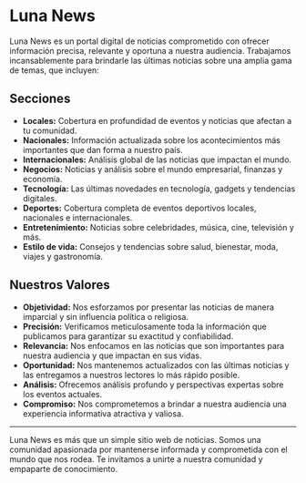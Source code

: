 # Luna News

Luna News es un portal digital de noticias comprometido con ofrecer información precisa, relevante y oportuna a nuestra audiencia. Trabajamos incansablemente para brindarle las últimas noticias sobre una amplia gama de temas, que incluyen:

## Secciones

- **Locales:** Cobertura en profundidad de eventos y noticias que afectan a tu comunidad.
- **Nacionales:** Información actualizada sobre los acontecimientos más importantes que dan forma a nuestro país.
- **Internacionales:** Análisis global de las noticias que impactan el mundo.
- **Negocios:** Noticias y análisis sobre el mundo empresarial, finanzas y economía.
- **Tecnología:** Las últimas novedades en tecnología, gadgets y tendencias digitales.
- **Deportes:** Cobertura completa de eventos deportivos locales, nacionales e internacionales.
- **Entretenimiento:** Noticias sobre celebridades, música, cine, televisión y más.
- **Estilo de vida:** Consejos y tendencias sobre salud, bienestar, moda, viajes y gastronomía.

## Nuestros Valores

- **Objetividad:** Nos esforzamos por presentar las noticias de manera imparcial y sin influencia política o religiosa.
- **Precisión:** Verificamos meticulosamente toda la información que publicamos para garantizar su exactitud y confiabilidad.
- **Relevancia:** Nos enfocamos en las noticias que son importantes para nuestra audiencia y que impactan en sus vidas.
- **Oportunidad:** Nos mantenemos actualizados con las últimas noticias y las entregamos a nuestros lectores lo más rápido posible.
- **Análisis:** Ofrecemos análisis profundo y perspectivas expertas sobre los eventos actuales.
- **Compromiso:** Nos comprometemos a brindar a nuestra audiencia una experiencia informativa atractiva y valiosa.

---

Luna News es más que un simple sitio web de noticias. Somos una comunidad apasionada por mantenerse informada y comprometida con el mundo que nos rodea. Te invitamos a unirte a nuestra comunidad y empaparte de conocimiento.
